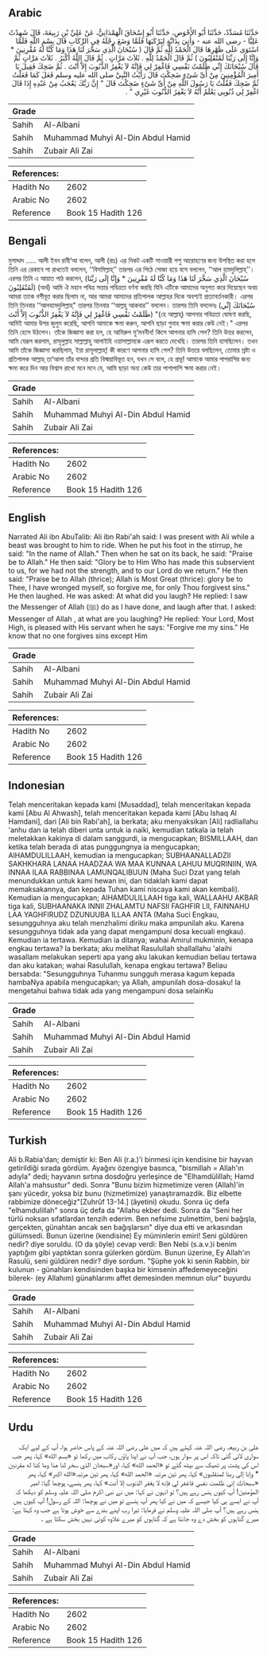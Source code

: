 ## Arabic


<div dir="rtl" lang="ar" style={{fontSize:'larger',backgroundColor:'#f8f9fa',padding:20}}>
حَدَّثَنَا مُسَدَّدٌ، حَدَّثَنَا أَبُو الأَحْوَصِ، حَدَّثَنَا أَبُو إِسْحَاقَ الْهَمْدَانِيُّ، عَنْ عَلِيِّ بْنِ رَبِيعَةَ، قَالَ شَهِدْتُ عَلِيًّا - رضى الله عنه - وَأُتِيَ بِدَابَّةٍ لِيَرْكَبَهَا فَلَمَّا وَضَعَ رِجْلَهُ فِي الرِّكَابِ قَالَ بِسْمِ اللَّهِ فَلَمَّا اسْتَوَى عَلَى ظَهْرِهَا قَالَ الْحَمْدُ لِلَّهِ ثُمَّ قَالَ ‏(‏ سُبْحَانَ الَّذِي سَخَّرَ لَنَا هَذَا وَمَا كُنَّا لَهُ مُقْرِنِينَ * وَإِنَّا إِلَى رَبِّنَا لَمُنْقَلِبُونَ ‏)‏ ثُمَّ قَالَ الْحَمْدُ لِلَّهِ ‏.‏ ثَلاَثَ مَرَّاتٍ ‏.‏ ثُمَّ قَالَ اللَّهُ أَكْبَرُ ‏.‏ ثَلاَثَ مَرَّاتٍ ثُمَّ قَالَ سُبْحَانَكَ إِنِّي ظَلَمْتُ نَفْسِي فَاغْفِرْ لِي فَإِنَّهُ لاَ يَغْفِرُ الذُّنُوبَ إِلاَّ أَنْتَ ‏.‏ ثُمَّ ضَحِكَ فَقِيلَ يَا أَمِيرَ الْمُؤْمِنِينَ مِنْ أَىِّ شَىْءٍ ضَحِكْتَ قَالَ رَأَيْتُ النَّبِيَّ صلى الله عليه وسلم فَعَلَ كَمَا فَعَلْتُ ثُمَّ ضَحِكَ فَقُلْتُ يَا رَسُولَ اللَّهِ مِنْ أَىِّ شَىْءٍ ضَحِكْتَ قَالَ ‏"‏ إِنَّ رَبَّكَ يَعْجَبُ مِنْ عَبْدِهِ إِذَا قَالَ اغْفِرْ لِي ذُنُوبِي يَعْلَمُ أَنَّهُ لاَ يَغْفِرُ الذُّنُوبَ غَيْرِي ‏"‏ ‏.‏
</div>
<div style={{backgroundColor:'#f8f9fa',padding:20, marginBottom: 10}}><table> <thead> <tr> <th>Grade</th> <th></th> </tr> </thead> <tbody> <tr><td>Sahih</td><td>Al-Albani</td></tr><tr><td>Sahih</td><td>Muhammad Muhyi Al-Din Abdul Hamid</td></tr><tr><td>Sahih</td><td>Zubair Ali Zai</td></tr></tbody></table><table> <thead> <tr> <th>References:</th> <th></th> </tr> </thead> <tbody><tr><td>Hadith No</td><td>2602</td></tr><tr><td>Arabic No</td><td>2602</td></tr><tr><td>Reference</td><td>Book 15 Hadith 126</td></tr></tbody></table></div>

## Bengali


<div dir="ltr" lang="bn" style={{fontSize:'larger',backgroundColor:'#f8f9fa',padding:20}}>
মুসাদ্দাদ ..... আলী ইবন রাবী‘আ বলেন, আলী (রাঃ) এর নিকট একটি সাওয়ারী পশু আরোহণের জন্য উপস্থিত করা হলে তিনি এর রেকাবে পা রাখতেই বললেন, ‘‘বিসমিল্লাহ্’’ তারপর এর পিঠে সোজা হয়ে বসে বললেন, ‘‘আল হামদুলিল্লাহ্’’। এরপর তিনি এ আয়াত পাঠ করলেন, (سُبْحَانَ الَّذِي سَخَّرَ لَنَا هَذَا وَمَا كُنَّا لَهُ مُقْرِنِينَ * وَإِنَّا إِلَى رَبِّنَا لَمُنْقَلِبُونَ) (অর্থ) আমি ঐ মহান পবিত্র সত্তার পবিত্রতা বর্ণনা করছি যিনি এটিকে আমাদের অনুগত করে দিয়েছেন অথচ আমরা তাকে বশীবূত করার ছিলাম না, আর আমরা আমাদের প্রতিপালক আল্লাহর দিকে অবশ্যই প্রত্যাবর্তনকারী। এরপর তিনি তিনবার ‘‘আলহামদুলিল্লাহ্" তারপর তিনবার ‘‘আল্লহু আকবার’’ বললেন। তারপর তিনি বললেনঃ (سُبْحَانَكَ إِنِّي ظَلَمْتُ نَفْسِي فَاغْفِرْ لِي فَإِنَّهُ لاَ يَغْفِرُ الذُّنُوبَ إِلاَّ أَنْتَ) "(হে আল্লাহ্‌) আপনার পবিত্রতা ঘোষণা করছি, আমিই আমার উপর জুলুম করেছি, আপনি আমাকে ক্ষমা করুন, আপনি ছাড়া গুনাহ ক্ষমা করার কেউ নেই।" এরপর তিনি হেসে উঠলেন। তাঁকে জিজ্ঞাসা করা হল, হে আমিরুল মু‘মননীন! কিসে আপনার হাসি পেল? তিনি উত্তর করলেন, আমি যেরূপ করলাম, রাসূলুল্লাহ সাল্লাল্লাহু আলাইহি ওয়াসাল্লামকে এরূপ করতে দেখেছি। তারপর তিনি হাসছিলেন। তখন আমি তাঁকে জিজ্ঞাসা করছিলাম, ইয়া রাসূলাল্লাহ্! কী কারণে আপনার হাসি পেল? তিনি উত্তরে বলছিলেন, তোমার স্রষ্টা ও প্রতিপালক আল্লাহ্ তা‘আলা তাঁর বান্দার প্রতি বিস্ময়াবিভূত হন, যখন সে বলে, হে প্রভূ! আমাকে আমার পাপরাশির জন্য ক্ষমা করে দিন আর বিশ্বাস রাখো মনে মনে যে, আমি ছাড়া অন্য কেউ তার পাশাপাশি ক্ষমা করার নেই।
</div>
<div style={{backgroundColor:'#f8f9fa',padding:20, marginBottom: 10}}><table> <thead> <tr> <th>Grade</th> <th></th> </tr> </thead> <tbody> <tr><td>Sahih</td><td>Al-Albani</td></tr><tr><td>Sahih</td><td>Muhammad Muhyi Al-Din Abdul Hamid</td></tr><tr><td>Sahih</td><td>Zubair Ali Zai</td></tr></tbody></table><table> <thead> <tr> <th>References:</th> <th></th> </tr> </thead> <tbody><tr><td>Hadith No</td><td>2602</td></tr><tr><td>Arabic No</td><td>2602</td></tr><tr><td>Reference</td><td>Book 15 Hadith 126</td></tr></tbody></table></div>

## English


<div dir="ltr" lang="en" style={{fontSize:'larger',backgroundColor:'#f8f9fa',padding:20}}>
Narrated Ali ibn AbuTalib: Ali ibn Rabi'ah said: I was present with Ali while a beast was brought to him to ride. When he put his foot in the stirrup, he said: "In the name of Allah." Then when he sat on its back, he said: "Praise be to Allah." He then said: "Glory be to Him Who has made this subservient to us, for we had not the strength, and to our Lord do we return." He then said: "Praise be to Allah (thrice); Allah is Most Great (thrice): glory be to Thee, I have wronged myself, so forgive me, for only Thou forgivest sins." He then laughed. He was asked: At what did you laugh? He replied: I saw the Messenger of Allah (ﷺ) do as I have done, and laugh after that. I asked: Messenger of Allah , at what are you laughing? He replied: Your Lord, Most High, is pleased with His servant when he says: "Forgive me my sins." He know that no one forgives sins except Him
</div>
<div style={{backgroundColor:'#f8f9fa',padding:20, marginBottom: 10}}><table> <thead> <tr> <th>Grade</th> <th></th> </tr> </thead> <tbody> <tr><td>Sahih</td><td>Al-Albani</td></tr><tr><td>Sahih</td><td>Muhammad Muhyi Al-Din Abdul Hamid</td></tr><tr><td>Sahih</td><td>Zubair Ali Zai</td></tr></tbody></table><table> <thead> <tr> <th>References:</th> <th></th> </tr> </thead> <tbody><tr><td>Hadith No</td><td>2602</td></tr><tr><td>Arabic No</td><td>2602</td></tr><tr><td>Reference</td><td>Book 15 Hadith 126</td></tr></tbody></table></div>

## Indonesian


<div dir="ltr" lang="id" style={{fontSize:'larger',backgroundColor:'#f8f9fa',padding:20}}>
Telah menceritakan kepada kami [Musaddad], telah menceritakan kepada kami [Abu Al Ahwash], telah menceritakan kepada kami [Abu Ishaq Al Hamdani], dari [Ali bin Rabi'ah], ia berkata; aku menyaksikan [Ali] radliallahu 'anhu dan ia telah diberi unta untuk ia naiki, kemudian tatkala ia telah meletakkan kakinya di dalam sanggurdi, ia mengucapkan; BISMILLAAH, dan ketika telah berada di atas punggungnya ia mengucapkan; AlHAMDULILLAAH, kemudian ia mengucapkan; SUBHAANALLADZII SAKHKHARA LANAA HAADZAA WA MAA KUNNAA LAHUU MUQRINIIN, WA INNAA ILAA RABBINAA LAMUNQALIBUUN (Maha Suci Dzat yang telah menundukkan untuk kami hewan ini, dan tidaklah kami dapat memaksakannya, dan kepada Tuhan kami niscaya kami akan kembali). Kemudian ia mengucapkan; AlHAMDULILLAAH tiga kali, WALLAAHU AKBAR tiga kali, SUBHAANAKA INNII ZHALAMTU NAFSII FAGHFIR LII, FAINNAHU LAA YAGHFIRUDZ DZUNUUBA ILLAA ANTA (Maha Suci Engkau, sesungguhnya aku telah menzhalimi diriku maka ampunilah aku. Karena sesungguhnya tidak ada yang dapat mengampuni dosa kecuali engkau). Kemudian ia tertawa. Kemudian ia ditanya; wahai Amirul mukminin, kenapa engkau tertawa? Ia berkata; aku melihat Rasulullah shallallahu 'alaihi wasallam melakukan seperti apa yang aku lakukan kemudian beliau tertawa dan aku katakan; wahai Rasulullah, kenapa engkau tertawa? Beliau bersabda: "Sesungguhnya Tuhanmu sungguh merasa kagum kepada hambaNya apabila mengucapkan; ya Allah, ampunilah dosa-dosaku! Ia mengetahui bahwa tidak ada yang mengampuni dosa selainKu
</div>
<div style={{backgroundColor:'#f8f9fa',padding:20, marginBottom: 10}}><table> <thead> <tr> <th>Grade</th> <th></th> </tr> </thead> <tbody> <tr><td>Sahih</td><td>Al-Albani</td></tr><tr><td>Sahih</td><td>Muhammad Muhyi Al-Din Abdul Hamid</td></tr><tr><td>Sahih</td><td>Zubair Ali Zai</td></tr></tbody></table><table> <thead> <tr> <th>References:</th> <th></th> </tr> </thead> <tbody><tr><td>Hadith No</td><td>2602</td></tr><tr><td>Arabic No</td><td>2602</td></tr><tr><td>Reference</td><td>Book 15 Hadith 126</td></tr></tbody></table></div>

## Turkish


<div dir="ltr" lang="tr" style={{fontSize:'larger',backgroundColor:'#f8f9fa',padding:20}}>
Ali b.Rabia'dan; demiştir ki: Ben Ali (r.a.)'i binmesi için kendisine bir hayvan getirildiği sırada gördüm. Ayağını özengiye basınca, "bismillah = Allah'ın adıyla" dedi; hayvanın sırtına dosdoğru yerleşince de "Elhamdülillah; Hamd Allah'a mahsustur" dedi. Sonra "Bunu bizim hizmetimize veren (Allah)'in şanı yücedir, yoksa biz bunu (hizmetimize) yanaştıramazdik. Biz elbette rabbimize döneceğiz"[Zuhrûf 13-14.] (âyetini) okudu. Sonra üç defa "elhamdulillah" sonra üç defa da "Allahu ekber dedi. Sonra da "Seni her türlü noksan sıfatlardan tenzih ederim. Ben nefsime zulmettim, beni bağışla, gerçekten, günahtan ancak sen bağışlarsın" diye dua etti ve arkasından gülümsedi. Bunun üzerine (kendisine) Ey müminlerin emiri! Seni güldüren nedir? diye soruldu. (O da şöyle) cevap verdi: Ben Nebi (s.a.v.)i benim yaptığım gibi yaptıktan sonra gülerken gördüm. Bunun üzerine, Ey Allah'ın Rasulü, seni güldüren ne­dir? diye sordum. "Şüphe yok ki senin Rabbin, bir kulunun - günahları kendisinden başka bir kimsenin affedemeyeceğini bilerek- (ey Allahım) günahlarımı affet demesinden memnun olur" buyurdu
</div>
<div style={{backgroundColor:'#f8f9fa',padding:20, marginBottom: 10}}><table> <thead> <tr> <th>Grade</th> <th></th> </tr> </thead> <tbody> <tr><td>Sahih</td><td>Al-Albani</td></tr><tr><td>Sahih</td><td>Muhammad Muhyi Al-Din Abdul Hamid</td></tr><tr><td>Sahih</td><td>Zubair Ali Zai</td></tr></tbody></table><table> <thead> <tr> <th>References:</th> <th></th> </tr> </thead> <tbody><tr><td>Hadith No</td><td>2602</td></tr><tr><td>Arabic No</td><td>2602</td></tr><tr><td>Reference</td><td>Book 15 Hadith 126</td></tr></tbody></table></div>

## Urdu


<div dir="rtl" lang="ur" style={{fontSize:'larger',backgroundColor:'#f8f9fa',padding:20}}>
علی بن ربیعہ رضی اللہ عنہ کہتے ہیں کہ میں علی رضی اللہ عنہ کے پاس حاضر ہوا، آپ کے لیے ایک سواری لائی گئی تاکہ اس پر سوار ہوں، جب آپ نے اپنا پاؤں رکاب میں رکھا تو «بسم الله» کہا، پھر جب اس کی پشت پر ٹھیک سے بیٹھ گئے تو «الحمد الله» کہا، اور«سبحان الذي سخر لنا هذا وما كنا له مقرنين * وإنا إلى ربنا لمنقلبون» کہا، پھر تین مرتبہ «الحمد الله» کہا، پھر تین مرتبہ«الله اكبر» کہا، پھر «سبحانك إني ظلمت نفسي فاغفر لي فإنه لا يغفر الذنوب إلا أنت» کہا، پھر ہنسے، پوچھا گیا: امیر المؤمنین! آپ کیوں ہنس رہے ہیں؟ تو انہوں نے کہا: میں نے نبی اکرم صلی اللہ علیہ وسلم کو دیکھا کہ آپ نے ایسے ہی کیا جیسے کہ میں نے کیا پھر آپ ہنسے تو میں نے پوچھا: اللہ کے رسول! آپ کیوں ہیں ہنس رہے ہیں؟ آپ صلی اللہ علیہ وسلم نے فرمایا: تیرا رب اپنے بندے سے خوش ہوتا ہے جب وہ کہتا ہے: میرے گناہوں کو بخش دے وہ جانتا ہے کہ گناہوں کو میرے علاوہ کوئی نہیں بخش سکتا ہے ۔
</div>
<div style={{backgroundColor:'#f8f9fa',padding:20, marginBottom: 10}}><table> <thead> <tr> <th>Grade</th> <th></th> </tr> </thead> <tbody> <tr><td>Sahih</td><td>Al-Albani</td></tr><tr><td>Sahih</td><td>Muhammad Muhyi Al-Din Abdul Hamid</td></tr><tr><td>Sahih</td><td>Zubair Ali Zai</td></tr></tbody></table><table> <thead> <tr> <th>References:</th> <th></th> </tr> </thead> <tbody><tr><td>Hadith No</td><td>2602</td></tr><tr><td>Arabic No</td><td>2602</td></tr><tr><td>Reference</td><td>Book 15 Hadith 126</td></tr></tbody></table></div>